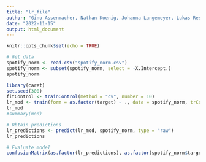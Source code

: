 ```yaml
---
title: "lr_file"
author: "Gino Assenmacher, Nathan Koenig, Johanna Langemeyer, Lukas Resch, Ben Roemer"
date: "2022-11-15"
output: html_document
---
```


```r
knitr::opts_chunk$set(echo = TRUE)
```

```r
# Get data
spotify_norm <- read.csv("spotify_norm.csv")
spotify_norm <- subset(spotify_norm, select = -X.Intercept.)
spotify_norm
```


```r
library(caret)
set.seed(300)
fitControl <- trainControl(method = "cv", number = 10)
lr_mod <- train(form = as.factor(target) ~ ., data = spotify_norm, trControl = fitControl, method = "glm", family = "binomial")
lr_mod
#summary(mod)

# Obtain predictions
lr_predictions <- predict(lr_mod, spotify_norm, type = "raw")
lr_predictions

# Evaluate model
confusionMatrix(as.factor(lr_predictions), as.factor(spotify_norm$target), positive = "1")
```

